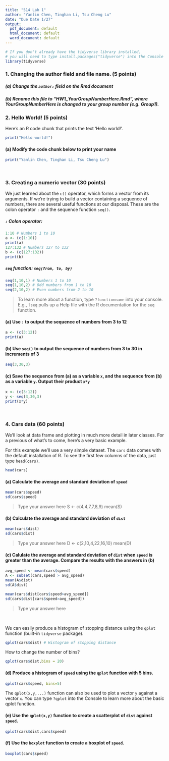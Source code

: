 ---
title: "514 Lab 1"
author: "Yanlin Chen, Tinghan Li, Tsu Cheng Lu"
date: "Due Date 1/27"
output:
  pdf_document: default
  html_document: default
  word_document: default
---

```{r message=FALSE}
# If you don't already have the tidyverse library installed,
# you will need to type install.packages("tidyverse") into the Console
library(tidyverse) 
```

### 1. Changing the author field and file name. (5 points)

##### (a) Change the `author:` field on the Rmd document 

##### (b) Rename this file to "HW1_YourGroupNumberHere.Rmd", where YourGroupNumberHere is changed to your group number (e.g. Group1).

### 2.  Hello World! (5 points)

Here's an R code chunk that prints the text 'Hello world!'.

```{r}
print("Hello world!")
```

#### (a) Modify the code chunk below to print your name
```{r}
print("Yanlin Chen, Tinghan Li, Tsu Cheng Lu")
```

<br>

### 3.  Creating a numeric vector (30 points)
We just learned about the `c()` operator, which forms a vector from its arguments.  If we're trying to build a vector containing a sequence of numbers, there are several useful functions at our disposal.  These are the colon operator `:` and the sequence function `seq()`.

##### `:` Colon operator: 
```{r}
1:10 # Numbers 1 to 10
a <- (c(1:10))
print(a)
127:132 # Numbers 127 to 132
b <- (c(127:132))
print(b)
```

##### `seq` function: `seq(from, to, by)`
```{r}
seq(1,10,1) # Numbers 1 to 10
seq(1,10,2) # Odd numbers from 1 to 10
seq(2,10,2) # Even numbers from 2 to 10
```

> To learn more about a function, type `?functionname` into your console.  E.g., `?seq` pulls up a Help file with the R documentation for the `seq` function.

#### (a) Use `:` to output the sequence of numbers from 3 to 12
```{r}
a <- (c(3:12))
print(a)
```

#### (b) Use `seq()` to output the sequence of numbers from 3 to 30 in increments of 3
```{r}
seq(3,30,3)
```

#### (c) Save the sequence from (a) as a variable `x`, and the sequence from (b) as a variable `y`.  Output their product `x*y`
```{r}
x <- (c(3:12))
y <- seq(3,30,3)
print(x*y)
```

<br>

### 4. Cars data (60 points)

We'll look at data frame and plotting in much more detail in later classes.  For a previous of what's to come, here's a very basic example.

For this example we'll use a very simple dataset.  The `cars` data comes with the default installation of R.  To see the first few columns of the data, just type `head(cars)`.

```{r}
head(cars)
```

#### (a) Calculate the average and standard deviation of `speed` 

```{r}
mean(cars$speed)
sd(cars$speed)
```

> Type your answer here
S <- c(4,4,7,7,8,9)
mean(S)
<br> 

#### (b) Calculate the average and standard deviation of `dist` 

```{r}
mean(cars$dist)
sd(cars$dist)
```

> Type your answer here
D <- c(2,10,4,22,16,10)
mean(D)
<br> 

#### (c) Calulate the average and standard deviation of `dist` when `speed`  is greater than the average. Compare the results with the answers in (b)

```{r}
avg_speed <- mean(cars$speed)
A <- subset(cars,speed > avg_speed)
mean(A$dist)
sd(A$dist)

mean(cars$dist[cars$speed>avg_speed])
sd(cars$dist[cars$speed>avg_speed])
```

> Type your answer here

<br> 

We can easily produce a histogram of stopping distance using the `qplot` function (built-in `tidyverse` package).

```{r}
qplot(cars$dist) # Histogram of stopping distance
```

How to change the number of bins?

```{r}
qplot(cars$dist,bins = 20)
```


#### (d) Produce a histogram of `speed` using the `qplot` function with **5 bins**.

```{r}
qplot(cars$speed, bins=5)
```

The `qplot(x,y,...)` function can also be used to plot a vector `y` against a vector `x`.  You can type `?qplot` into the Console to learn more about the basic qplot function. 

#### (e) Use the `qplot(x,y)` function to create a scatterplot of `dist` against `speed`.

```{r}
qplot(cars$dist,cars$speed)
```

#### (f) Use the `boxplot` function to create a boxplot of `speed`.

```{r}
boxplot(cars$speed)
```

